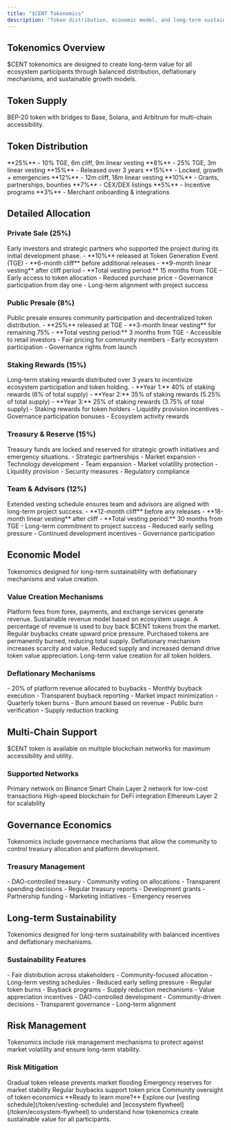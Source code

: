 ```yaml
---
title: "$CENT Tokenomics"
description: "Token distribution, economic model, and long-term sustainability"
---
```


## Tokenomics Overview

<Card title="Sustainable Token Economics" icon="chart-bar" horizontal>
  $CENT tokenomics are designed to create long-term value for all ecosystem
  participants through balanced distribution, deflationary mechanisms, and
  sustainable growth models.
</Card>

## Token Supply

<Card title="Total Supply: 1,000,000,000 $CENT" icon="coins" horizontal>
  BEP-20 token with bridges to Base, Solana, and Arbitrum for multi-chain
  accessibility.
</Card>

## Token Distribution

<CardGroup cols={2}>
  <Card title="Private Sale" icon="lock">
    **25%** - 10% TGE, 6m cliff, 9m linear vesting
  </Card>
  <Card title="Public Presale" icon="users">
    **8%** - 25% TGE, 3m linear vesting
  </Card>
  <Card title="Staking Rewards" icon="coins">
    **15%** - Released over 3 years
  </Card>
  <Card title="Treasury & Reserve" icon="wallet">
    **15%** - Locked, growth + emergencies
  </Card>
</CardGroup>

<CardGroup cols={2}>
  <Card title="Team & Advisors" icon="users">
    **12%** - 12m cliff, 18m linear vesting
  </Card>
  <Card title="Ecosystem Growth" icon="seedling">
    **10%** - Grants, partnerships, bounties
  </Card>
  <Card title="Liquidity Provision" icon="water">
    **7%** - CEX/DEX listings
  </Card>
  <Card title="Community Airdrops" icon="gift">
    **5%** - Incentive programs
  </Card>
</CardGroup>

<Card title="Partnership Grants" icon="handshake">
  **3%** - Merchant onboarding & integrations
</Card>

## Detailed Allocation

### Private Sale (25%)

<Info>
  Early investors and strategic partners who supported the project during its
  initial development phase.
</Info>

<AccordionGroup>
  <Accordion title="Vesting Schedule" icon="calendar">
    - **10%** released at Token Generation Event (TGE) - **6-month cliff**
    before additional releases - **9-month linear vesting** after cliff period -
    **Total vesting period:** 15 months from TGE
  </Accordion>

  <Accordion title="Investor Benefits" icon="star">
    - Early access to token allocation - Reduced purchase price - Governance
    participation from day one - Long-term alignment with project success
  </Accordion>
</AccordionGroup>

### Public Presale (8%)

<Card title="Community Access" icon="users" horizontal>
  Public presale ensures community participation and decentralized token
  distribution.
</Card>

<Columns cols={2}>
  <Card title="Vesting Schedule" icon="calendar">
    - **25%** released at TGE - **3-month linear vesting** for remaining 75% -
    **Total vesting period:** 3 months from TGE
  </Card>
  <Card title="Community Benefits" icon="gift">
    - Accessible to retail investors - Fair pricing for community members -
    Early ecosystem participation - Governance rights from launch
  </Card>
</Columns>

### Staking Rewards (15%)

<Card title="Ecosystem Incentives" icon="coins" horizontal>
  Long-term staking rewards distributed over 3 years to incentivize ecosystem
  participation and token holding.
</Card>

<AccordionGroup>
  <Accordion title="Distribution Schedule" icon="calendar">
    - **Year 1:** 40% of staking rewards (6% of total supply) - **Year 2:** 35%
    of staking rewards (5.25% of total supply) - **Year 3:** 25% of staking
    rewards (3.75% of total supply)
  </Accordion>

  <Accordion title="Reward Mechanisms" icon="gift">
    - Staking rewards for token holders - Liquidity provision incentives -
    Governance participation bonuses - Ecosystem activity rewards
  </Accordion>
</AccordionGroup>

### Treasury & Reserve (15%)

<Warning>
  Treasury funds are locked and reserved for strategic growth initiatives and
  emergency situations.
</Warning>

<CardGroup cols={2}>
  <Card title="Growth Initiatives" icon="chart-bar">
    - Strategic partnerships - Market expansion - Technology development - Team
    expansion
  </Card>
  <Card title="Emergency Reserve" icon="shield">
    - Market volatility protection - Liquidity provision - Security measures -
    Regulatory compliance
  </Card>
</CardGroup>

### Team & Advisors (12%)

<Card title="Long-term Alignment" icon="users" horizontal>
  Extended vesting schedule ensures team and advisors are aligned with long-term
  project success.
</Card>

<AccordionGroup>
  <Accordion title="Vesting Schedule" icon="lock">
    - **12-month cliff** before any releases - **18-month linear vesting** after
    cliff - **Total vesting period:** 30 months from TGE
  </Accordion>

  <Accordion title="Alignment Benefits" icon="bullseye">
    - Long-term commitment to project success - Reduced early selling pressure -
    Continued development incentives - Governance participation
  </Accordion>
</AccordionGroup>

## Economic Model

<Card title="Sustainable Growth" icon="chart-bar" horizontal>
  Tokenomics designed for long-term sustainability with deflationary mechanisms
  and value creation.
</Card>

### Value Creation Mechanisms

<Steps>
  <Step title="Fee Revenue">
    Platform fees from forex, payments, and exchange services generate revenue.
    <Check>Sustainable revenue model based on ecosystem usage.</Check>
  </Step>

  <Step title="Token Buybacks">
    A percentage of revenue is used to buy back $CENT tokens from the market.
    <Check>Regular buybacks create upward price pressure.</Check>
  </Step>

  <Step title="Token Burns">
    Purchased tokens are permanently burned, reducing total supply.
    <Check>Deflationary mechanism increases scarcity and value.</Check>
  </Step>

  <Step title="Value Appreciation">
    Reduced supply and increased demand drive token value appreciation.
    <Check>Long-term value creation for all token holders.</Check>
  </Step>
</Steps>

### Deflationary Mechanisms

<AccordionGroup>
  <Accordion title="Buyback Program" icon="coins">
    - 20% of platform revenue allocated to buybacks - Monthly buyback execution
    - Transparent buyback reporting - Market impact minimization
  </Accordion>

  <Accordion title="Burn Events" icon="fire">
    - Quarterly token burns - Burn amount based on revenue - Public burn
    verification - Supply reduction tracking
  </Accordion>
</AccordionGroup>

## Multi-Chain Support

<Card title="Cross-Chain Accessibility" icon="link" horizontal>
  $CENT token is available on multiple blockchain networks for maximum
  accessibility and utility.
</Card>

### Supported Networks

<CardGroup cols={3}>
  <Card title="BEP-20" icon="link">
    Primary network on Binance Smart Chain
  </Card>
  <Card title="Base" icon="square">
    Layer 2 network for low-cost transactions
  </Card>
  <Card title="Solana" icon="sun">
    High-speed blockchain for DeFi integration
  </Card>
  <Card title="Arbitrum" icon="layer">
    Ethereum Layer 2 for scalability
  </Card>
</CardGroup>

## Governance Economics

<Info>
  Tokenomics include governance mechanisms that allow the community to control
  treasury allocation and platform development.
</Info>

### Treasury Management

<Columns cols={2}>
  <Card title="Community Control" icon="lock">
    - DAO-controlled treasury - Community voting on allocations - Transparent
    spending decisions - Regular treasury reports
  </Card>
  <Card title="Allocation Categories" icon="chart-bar">
    - Development grants - Partnership funding - Marketing initiatives -
    Emergency reserves
  </Card>
</Columns>

## Long-term Sustainability

<Card title="Sustainable Growth Model" icon="leaf" horizontal>
  Tokenomics designed for long-term sustainability with balanced incentives and
  deflationary mechanisms.
</Card>

### Sustainability Features

<AccordionGroup>
  <Accordion title="Balanced Distribution" icon="scale-balanced">
    - Fair distribution across stakeholders - Community-focused allocation -
    Long-term vesting schedules - Reduced early selling pressure
  </Accordion>

  <Accordion title="Deflationary Design" icon="arrow-down">
    - Regular token burns - Buyback programs - Supply reduction mechanisms -
    Value appreciation incentives
  </Accordion>

  <Accordion title="Community Governance" icon="users">
    - DAO-controlled development - Community-driven decisions - Transparent
    governance - Long-term alignment
  </Accordion>
</AccordionGroup>

## Risk Management

<Warning>
  Tokenomics include risk management mechanisms to protect against market
  volatility and ensure long-term stability.
</Warning>

### Risk Mitigation

<CardGroup cols={2}>
  <Card title="Vesting Schedules" icon="lock">
    Gradual token release prevents market flooding
  </Card>
  <Card title="Treasury Reserves" icon="wallet">
    Emergency reserves for market stability
  </Card>
  <Card title="Buyback Programs" icon="coins">
    Regular buybacks support token price
  </Card>
  <Card title="Governance Controls" icon="lock">
    Community oversight of token economics
  </Card>
</CardGroup>

<Note>
  **Ready to learn more?** Explore our [vesting
  schedule](/token/vesting-schedule) and [ecosystem
  flywheel](/token/ecosystem-flywheel) to understand how tokenomics create
  sustainable value for all participants.
</Note>
